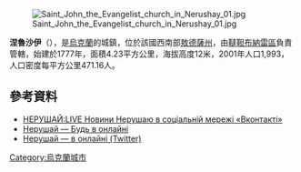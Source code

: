 [[Image:Saint_John_the_Evangelist_church_in_Nerushay_01.jpg|right]]

'''涅魯沙伊'''（{{lang-uk|Нерушай}}），是[[烏克蘭|烏克蘭]]的城鎮，位於該國西南部[[敖德薩州|敖德薩州]]，由[[韃靼布納雷區|韃靼布納雷區]]負責管轄，始建於1777年，面積4.23平方公里，海拔高度12米，2001年人口1,993，人口密度每平方公里471.16人。

{{coord|45|39|24|N|29|30|44|E|scale:30000|display=title}}

==參考資料==
* [http://vk.com/nerushay_live  НЕРУШАЙ:LIVE Новини Нерушаю в соціальній мережі «Вконтакті»]
* [http://vk.com/nerushay Нерушай — Будь в онлайні]
* [https://twitter.com/nerushay Нерушай — в онлайні (Twitter)] {{Wayback|url=https://twitter.com/nerushay |date=20160405003115 }}

{{Ukraine-geo-stub}}
[[Category:烏克蘭城市|Category:烏克蘭城市]]